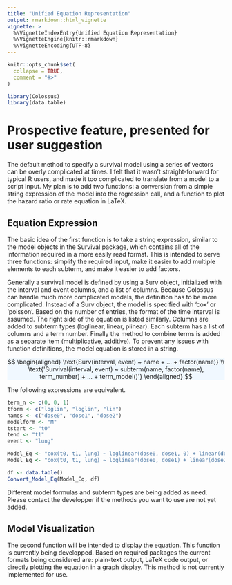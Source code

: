 ```yaml
---
title: "Unified Equation Representation"
output: rmarkdown::html_vignette
vignette: >
  %\VignetteIndexEntry{Unified Equation Representation}
  %\VignetteEngine{knitr::rmarkdown}
  %\VignetteEncoding{UTF-8}
---
```


```r
knitr::opts_chunk$set(
  collapse = TRUE,
  comment = "#>"
)
```

```r
library(Colossus)
library(data.table)
```

# Prospective feature, presented for user suggestion

The default method to specify a survival model using a series of vectors can be overly complicated at times. I felt that it wasn't straight-forward for typical R users, and made it too complicated to translate from a model to a script input. My plan is to add two functions: a conversion from a simple string expression of the model into the regression call, and a function to plot the hazard ratio or rate equation in LaTeX.

## Equation Expression

The basic idea of the first function is to take a string expression, similar to the model objects in the Survival package, which contains all of the information required in a more easily read format. This is intended to serve three functions: simplify the required input, make it easier to add multiple elements to each subterm, and make it easier to add factors.

Generally a survival model is defined by using a Surv object, initialized with the interval and event columns, and a list of columns. Because Colossus can handle much more complicated models, the definition has to be more complicated. Instead of a Surv object, the model is specified with 'cox' or 'poisson'. Based on the number of entries, the format of the time interval is assumed. The right side of the equation is listed similarly. Columns are added to subterm types (loglinear, linear, plinear). Each subterm has a list of columns and a term number. Finally the method to combine terms is added as a separate item (multiplicative, additive). To prevent any issues with function definitions, the model equation is stored in a string.

<p class="text-center" style="background-color: aliceblue">
$$
\begin{aligned}
    \text{Surv(interval, event) ~ name + ... + factor(name)} \\
    \text{'Survival(interval, event) ~ subterm(name, factor(name), term_number) + ... + term_model()'}
\end{aligned}
$$
</p>

The following expressions are equivalent.

```r
term_n <- c(0, 0, 1)
tform <- c("loglin", "loglin", "lin")
names <- c("dose0", "dose1", "dose2")
modelform <- "M"
tstart <- "t0"
tend <- "t1"
event <- "lung"

Model_Eq <- "cox(t0, t1, lung) ~ loglinear(dose0, dose1, 0) + linear(dose2, 1) + multiplicative()"
Model_Eq <- "cox(t0, t1, lung) ~ loglinear(dose0, dose1) + linear(dose2, 1)"

df <- data.table()
Convert_Model_Eq(Model_Eq, df)
```

Different model formulas and subterm types are being added as need. Please contact the developper if the methods you want to use are not yet added.

## Model Visualization

The second function will be intended to display the equation. This function is currently being developped. Based on required packages the current formats being considered are: plain-text output, LaTeX code output, or directly plotting the equation in a graph display. This method is not currently implemented for use.
